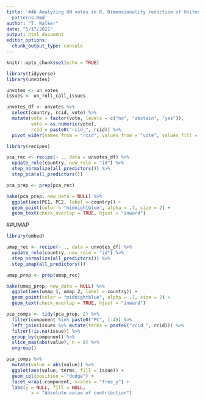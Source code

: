 ```yaml
---
title: '#4b Analyzing UN votes in R. Dimensionality reduction of United Nations voting
  patterns.Rmd'
author: "T. Walker"
date: "5/17/2021"
output: html_document
editor_options: 
  chunk_output_type: console
---
```


```r
knitr::opts_chunk$set(echo = TRUE)
```

```r
library(tidyverse)
library(unvotes)
```

```r
unvotes <- un_votes
issues <- un_roll_call_issues
```

```r
unvotes_df <- unvotes %>% 
  select(country, rcid, vote) %>% 
  mutate(vote = factor(vote, levels = c("no", "abstain", "yes")),
         vote = as.numeric(vote),
         rcid = paste0("rcid_", rcid)) %>% 
  pivot_wider(names_from = "rcid", values_from = "vote", values_fill = 2)
```

```r
library(recipes)

pca_rec <- recipe(~ ., data = unvotes_df) %>%
  update_role(country, new_role = "id") %>% 
  step_normalize(all_predictors()) %>% 
  step_pca(all_predictors())

pca_prep <- prep(pca_rec)
```

```r
bake(pca_prep, new_data = NULL) %>% 
  ggplot(aes(PC1, PC2, label = country)) +
  geom_point(color = "midnightblue", alpha = .7, size = 2) +
  geom_text(check_overlap = TRUE, hjust = "inward")
```

##UMAP

```r
library(embed)

umap_rec <- recipe(~ ., data = unvotes_df) %>%
  update_role(country, new_role = "id") %>% 
  step_normalize(all_predictors()) %>% 
  step_umap(all_predictors())

umap_prep <- prep(umap_rec)
```

```r
bake(umap_prep, new_data = NULL) %>% 
  ggplot(aes(umap_1, umap_2, label = country)) +
  geom_point(color = "midnightblue", alpha = .7, size = 2) +
  geom_text(check_overlap = TRUE, hjust = "inward")
```

```r
pca_comps <- tidy(pca_prep, 2) %>%
  filter(component %in% paste0("PC", 1:4)) %>% 
  left_join(issues %>% mutate(terms = paste0("rcid_", rcid))) %>% 
  filter(!is.na(issue)) %>% 
  group_by(component) %>% 
  slice_max(abs(value), n = 8) %>% 
  ungroup()

pca_comps %>%
  mutate(value = abs(value)) %>% 
  ggplot(aes(value, terms, fill = issue)) +
  geom_col(position = "dodge") +
  facet_wrap(~component, scales = "free_y") +
  labs(y = NULL, fill = NULL,
         x = "Absolute value of contribution")
```



